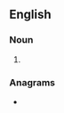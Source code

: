 ==English==

===Noun===
{{head|en|noun plural form}}

# {{plural of|reneger|lang=en}}

===Anagrams===
* {{anagrams|en|a=eeegnrrs|Greeners|greeners|regreens}}